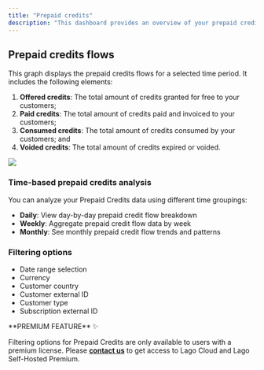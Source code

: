 ```yaml
---
title: "Prepaid credits"
description: "This dashboard provides an overview of your prepaid credits flows within a specific time period."
---
```


## Prepaid credits flows
This graph displays the prepaid credits flows for a selected time period. It includes the following elements:
1. **Offered credits**: The total amount of credits granted for free to your customers;
2. **Paid credits**: The total amount of credits paid and invoiced to your customers;
3. **Consumed credits**: The total amount of credits consumed by your customers; and
4. **Voided credits**: The total amount of credits expired or voided.

<Frame caption="Prepaid credits flows">
  <img src="/guide/images/analytics-prepaid-credits-flow.png" />
</Frame>

### Time-based prepaid credits analysis
You can analyze your Prepaid Credits data using different time groupings:
- **Daily**: View day-by-day prepaid credit flow breakdown
- **Weekly**: Aggregate prepaid credit flow data by week
- **Monthly**: See monthly prepaid credit flow trends and patterns

### Filtering options
- Date range selection
- Currency
- Customer country
- Customer external ID
- Customer type
- Subscription external ID

<Info>
**PREMIUM FEATURE** ✨

Filtering options for Prepaid Credits are only available to users with a premium license. Please
**[contact us](mailto:hello@getlago.com)** to get access to Lago Cloud and Lago
Self-Hosted Premium.
</Info>